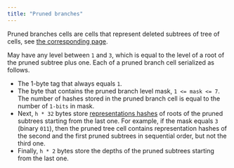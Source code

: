 ```yaml
---
title: "Pruned branches"
---
```


Pruned branches cells are cells that represent deleted subtrees of tree of cells, see [the corresponding page](/ton/cells/prunned-branch-cells).

May have any level between `1` and `3`, which is equal to the level of a root of the pruned subtree plus one.
Each of a pruned branch cell serialized as follows.

- The 1-byte tag that always equals `1`.
- The byte that contains the pruned branch level mask, `1 <= mask <= 7`. The number of hashes stored in the pruned branch cell
  is equal to the number of `1-bits` in mask.
- Next, `h * 32` bytes store [representations hashes](/tvm/serialization/cells) of roots of the pruned subtrees starting
  from the last one. For example, if the mask equals `3` (binary `011`), then the pruned tree cell contains representation hashes of the second
  and the first pruned subtrees in sequential order, but not the third one.
- Finally, `h * 2` bytes store the depths of the pruned subtrees starting from the last one.
